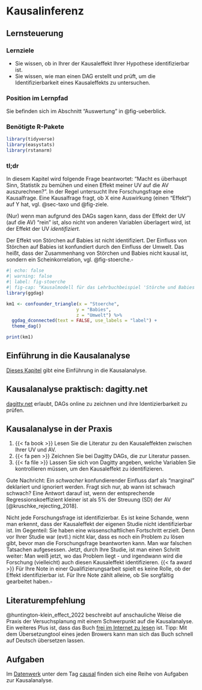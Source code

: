 # Kausalinferenz



## Lernsteuerung


### Lernziele


- Sie wissen, ob in Ihrer der Kausaleffekt Ihrer Hypothese identifizierbar ist.
- Sie wissen, wie man einen DAG erstellt und prüft, um die Identifizierbarkeit eines Kausaleffekts zu untersuchen.



### Position im Lernpfad

Sie befinden sich im Abschnitt "Auswertung" in @fig-ueberblick.



### Benötigte R-Pakete


```r
library(tidyverse)
library(easystats)
library(rstanarm)
```



### tl;dr

In diesem Kapitel wird folgende Frage beantwortet: "Macht es überhaupt Sinn, Statistik zu bemühen und einen Effekt meiner UV auf die AV auszurechnen?".
In der Regel untersucht Ihre Forschungsfrage eine Kausalfrage.
Eine Kausalfrage fragt, ob X eine Auswirkung (einen "Effekt") auf Y hat,
vgl. @sec-taxo und @fig-ziele.

(Nur) wenn man aufgrund des DAGs sagen kann, dass der Effekt der UV (auf die AV) "rein" ist, also nicht von anderen Variablen überlagert wird, ist der Effekt der UV *identifiziert*.

:::{#exm-stoerche}
Der Effekt von Störchen auf Babies ist nicht identifiziert.
Der Einfluss von Störchen auf Babies ist konfundiert durch den Einfluss der Umwelt.
Das heißt, dass der Zusammenhang von Störchen und Babies nicht kausal ist,
sondern ein Scheinkorrelation, vgl. @fig-stoerche.$\square$
:::

```r
#| echo: false
#| warning: false
#| label: fig-stoerche
#| fig-cap: "Kausalmodell für das Lehrbuchbeispiel 'Störche und Babies'"
library(ggdag)

km1 <- confounder_triangle(x = "Stoerche",
                          y = "Babies",
                          z = "Umwelt") %>% 
  ggdag_dconnected(text = FALSE, use_labels = "label") +
  theme_dag()

print(km1)
```





## Einführung in die Kausalanalyse


[Dieses Kapitel]() gibt eine Einführung in die Kausalanalyse.



## Kausalanalyse praktisch: dagitty.net


[dagitty.net](http://dagitty.net/dags.html) erlaubt, DAGs online zu zeichnen und ihre Identizierbarkeit zu prüfen.


## Kausalanalyse in der Praxis


1. {{< fa book >}} Lesen Sie die Literatur zu den Kausaleffekten zwischen Ihrer UV und AV.
2. {{< fa pen >}} Zeichnen Sie bei Dagitty DAGs, die zur Literatur passen.
3. {{< fa file >}} Lassen Sie sich von Dagitty angeben, welche Variablen Sie kontrollieren müssen, um den Kausaleffekt zu identifizieren.


Gute Nachricht: Ein *schwacher* konfundierender Einfluss darf als "marginal" deklariert und ignoriert werden.
Fragt sich nur, ab wann ist schwach schwach? 
Eine Antwort darauf ist, wenn der entsprechende Regressionskoeffizient kleiner ist als 5% der Streuung (SD) der AV [@kruschke_rejecting_2018].




:::{.callout-note}
Nicht jede Forschungsfrage ist identifizierbar. 
Es ist keine Schande, wenn man erkennt, dass der Kausaleffekt der eigenen Studie nicht identifizierbar ist.
Im Gegenteil: Sie haben eine wissenschaftlichen Fortschritt erzielt.
Denn vor Ihrer Studie war (evtl.) nicht klar, dass es noch ein Problem zu lösen gibt,
bevor man die Forschungsfrage beantworten kann. 
Man war falschen Tatsachen aufgesessen.
Jetzt, durch Ihre Studie, ist man einen Schritt weiter:
Man weiß jetzt, wo das Problem liegt - und irgendwann wird die Forschung (vielleicht) auch diesen Kausaleffekt identifizieren. {{< fa award >}}
Für Ihre Note in einer Qualifizierungsarbeit spielt es keine Rolle,
ob der Effekt identifizierbar ist.
Für Ihre Note zählt alleine, ob Sie sorgfältig gearbeitet haben.$\square$
:::


## Literaturempfehlung

@huntington-klein_effect_2022 beschreibt auf anschauliche Weise die Praxis der Versuchsplanung mit einem Schwerpunkt auf die Kausalanalyse. 
Ein weiteres Plus ist, dass das Buch [frei im Internet zu lesen](https://theeffectbook.net/) ist.
Tipp: Mit dem Übersetzungtool eines jeden Browers kann man sich das Buch schnell auf Deutsch übersetzen lassen.


## Aufgaben

Im [Datenwerk](https://datenwerk.netlify.app/) unter dem Tag [causal](https://datenwerk.netlify.app/#category=causal) finden sich eine Reihe von Aufgaben zur Kausalanalyse.



